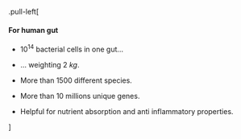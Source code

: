 .pull-left[

#### For human gut

* $10^{14}$ bacterial cells in one gut...

* ... weighting $2~kg$.

* More than $1500$ different species.

* More than 10 millions unique genes.

* Helpful for nutrient absorption  and anti inflammatory properties.

]
